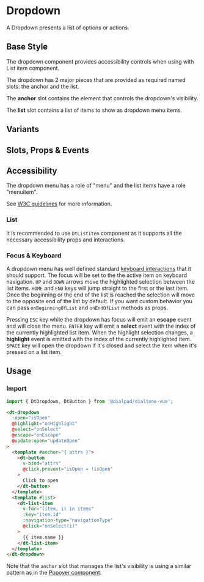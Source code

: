 
# Dropdown

<Subtitle>
  A Dropdown presents a list of options or actions.
</Subtitle>

## Base Style

The dropdown component provides accessibility controls when using with List item component.

The dropdown has 2 major pieces that are provided as required named slots: the anchor and the list.

The **anchor** slot contains the element that controls the dropdown's visibility.

The **list** slot contains a list of items to show as dropdown menu items.

<Canvas>
  <Story id="components-dropdown--default" />
</Canvas>

## Variants

<Canvas>
  <Story id="components-dropdown--variants" />
</Canvas>

## Slots, Props & Events

<ArgsTable story={PRIMARY_STORY} />

## Accessibility

The dropdown menu has a role of "menu" and the list items have a role "menuitem".

See [W3C guidelines](https://www.w3.org/TR/wai-aria-practices/#menubutton) for more information.

### List

It is recommended to use `DtListItem` component as it supports all the necessary accessibility props and interactions.

### Focus & Keyboard

A dropdown menu has well defined standard
[keyboard interactions](https://www.w3.org/TR/wai-aria-practices/examples/menu-button/menu-button-links.html#kbd_label)
that it should support.
The focus will be set to the the active item on keyboard navigation. `UP` and `DOWN` arrows move the highlighted
selection between the list items. `HOME` and `END` keys will jump straight to the first or the last item.
Once the beginning or the end of the list is reached the selection will move to the opposite end of the list by default.
If you want custom behavior you can pass `onBeginningOfList` and `onEndOfList` methods as props.

Pressing `ESC` key while the dropdown has focus will emit an **escape** event and will close the menu. `ENTER` key will
emit a **select** event with the index of the currently highlighted list item. When the highlight
selection changes, a **highlight** event is emitted with the index of the currently highlighted item.
`SPACE` key will open the dropdown if it's closed and select the item when it's pressed on a list item.

## Usage

### Import

```jsx
import { DtDropdown, DtButton } from '@dialpad/dialtone-vue';
```

```html
<dt-dropdown
  :open="isOpen"
  @highlight="onHighlight"
  @select="onSelect"
  @escape="onEscape"
  @update:open="updateOpen"
>
  <template #anchor="{ attrs }">
    <dt-button
      v-bind="attrs"
      @click.prevent="isOpen = !isOpen"
    >
      Click to open
    </dt-button>
  </template>
  <template #list>
    <dt-list-item
      v-for="(item, i) in items"
      :key="item.id"
      :navigation-type="navigationType"
      @click="onSelect(i)"
    >
      {{ item.name }}
    </dt-list-item>
  </template>
</dt-dropdown>
```

Note that the `anchor` slot that manages the list's visibility is using a similar pattern as in the
[Popover component](?path=/docs/components-popovers--default#basic-usage).
